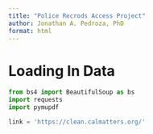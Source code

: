 ```yaml
---
title: "Police Recrods Access Project"
author: Jonathan A. Pedroza, PhD
format: html
---
```


# Loading In Data

```python
from bs4 import BeautifulSoup as bs
import requests
import pymupdf
```


```python
link = 'https://clean.calmatters.org/'


```